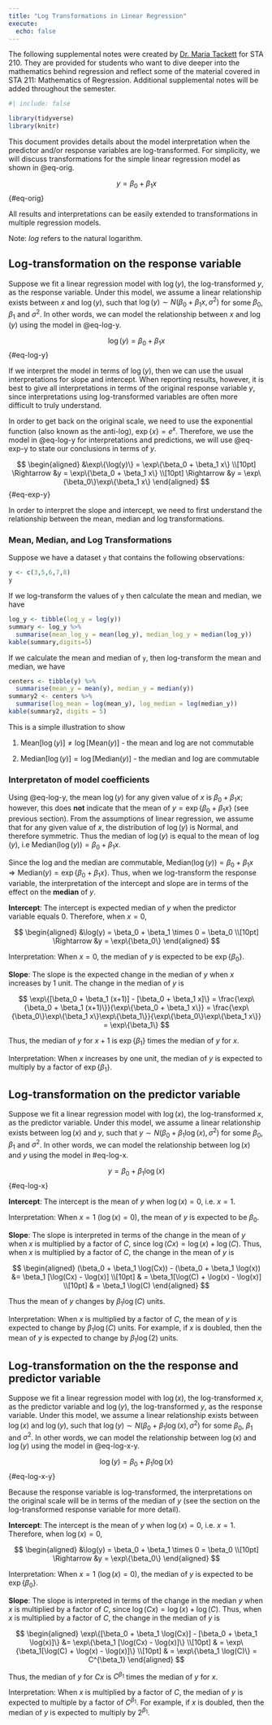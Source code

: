 ```yaml
---
title: "Log Transformations in Linear Regression"
execute: 
  echo: false
---
```


::: callout-note
The following supplemental notes were created by [Dr. Maria Tackett](https://www.mariatackett.net/) for STA 210. They are provided for students who want to dive deeper into the mathematics behind regression and reflect some of the material covered in STA 211: Mathematics of Regression. Additional supplemental notes will be added throughout the semester.
:::

```r
#| include: false

library(tidyverse)
library(knitr)
```

This document provides details about the model interpretation when the predictor and/or response variables are log-transformed. For simplicity, we will discuss transformations for the simple linear regression model as shown in @eq-orig.

$$
\label{orig}
y = \beta_0 + \beta_1 x
$$ {#eq-orig}

All results and interpretations can be easily extended to transformations in multiple regression models.

Note: *log* refers to the natural logarithm.

## Log-transformation on the response variable

Suppose we fit a linear regression model with $\log(y)$, the log-transformed $y$, as the response variable. Under this model, we assume a linear relationship exists between $x$ and $\log(y)$, such that $\log(y) \sim N(\beta_0 + \beta_1 x, \sigma^2)$ for some $\beta_0$, $\beta_1$ and $\sigma^2$. In other words, we can model the relationship between $x$ and $\log(y)$ using the model in @eq-log-y.

$$
\log(y) = \beta_0 + \beta_1 x
$$ {#eq-log-y}

If we interpret the model in terms of $\log(y)$, then we can use the usual interpretations for slope and intercept. When reporting results, however, it is best to give all interpretations in terms of the original response variable $y$, since interpretations using log-transformed variables are often more difficult to truly understand.

In order to get back on the original scale, we need to use the exponential function (also known as the anti-log), $\exp\{x\} = e^x$. Therefore, we use the model in @eq-log-y for interpretations and predictions, we will use @eq-exp-y to state our conclusions in terms of $y$.

$$
\begin{aligned}
&\exp\{\log(y)\} = \exp\{\beta_0 + \beta_1 x\} \\[10pt]
\Rightarrow &y = \exp\{\beta_0 + \beta_1 x\} \\[10pt]
\Rightarrow &y = \exp\{\beta_0\}\exp\{\beta_1 x\}
\end{aligned}
$$ {#eq-exp-y}

In order to interpret the slope and intercept, we need to first understand the relationship between the mean, median and log transformations.

### Mean, Median, and Log Transformations

Suppose we have a dataset `y` that contains the following observations:

```r
y <- c(3,5,6,7,8)
y
```

If we log-transform the values of `y` then calculate the mean and median, we have

```r
log_y <- tibble(log_y = log(y))
summary <- log_y %>% 
  summarise(mean_log_y = mean(log_y), median_log_y = median(log_y))
kable(summary,digits=5)
```

If we calculate the mean and median of `y`, then log-transform the mean and median, we have

```r
centers <- tibble(y) %>% 
  summarise(mean_y = mean(y), median_y = median(y))
summary2 <- centers %>% 
  summarise(log_mean = log(mean_y), log_median = log(median_y))
kable(summary2, digits = 5)
```

This is a simple illustration to show

1.  $\text{Mean}[{\log(y)}] \neq \log[\text{Mean}(y)]$ - the mean and log are not commutable

2.  $\text{Median}[\log(y)] = \log[\text{Median}(y)]$ - the median and log are commutable

### Interpretaton of model coefficients

Using @eq-log-y, the mean $\log(y)$ for any given value of $x$ is $\beta_0 + \beta_1 x$; however, this does **not** indicate that the mean of $y = \exp\{\beta_0 + \beta_1 x\}$ (see previous section). From the assumptions of linear regression, we assume that for any given value of $x$, the distribution of $\log(y)$ is Normal, and therefore symmetric. Thus the median of $\log(y)$ is equal to the mean of $\log(y)$, i.e $\text{Median}(\log(y)) = \beta_0 + \beta_1 x$.

Since the log and the median are commutable, $\text{Median}(\log(y)) = \beta_0 + \beta_1 x \Rightarrow \text{Median}(y) = \exp\{\beta_0 + \beta_1 x\}$. Thus, when we log-transform the response variable, the interpretation of the intercept and slope are in terms of the effect on the **median** of $y$.

**Intercept**: The intercept is expected median of $y$ when the predictor variable equals 0. Therefore, when $x=0$,

$$
\begin{aligned}
&\log(y) = \beta_0 + \beta_1 \times 0 = \beta_0 \\[10pt]
\Rightarrow &y = \exp\{\beta_0\}
\end{aligned}
$$

Interpretation: When $x=0$, the median of $y$ is expected to be $\exp\{\beta_0\}$.

**Slope**: The slope is the expected change in the median of $y$ when $x$ increases by 1 unit. The change in the median of $y$ is

$$
\exp\{[\beta_0 + \beta_1 (x+1)] - [\beta_0 + \beta_1 x]\} = \frac{\exp\{\beta_0 + \beta_1 (x+1)\}}{\exp\{\beta_0 + \beta_1 x\}} = \frac{\exp\{\beta_0\}\exp\{\beta_1 x\}\exp\{\beta_1\}}{\exp\{\beta_0\}\exp\{\beta_1 x\}} = \exp\{\beta_1\}
$$

Thus, the median of $y$ for $x+1$ is $\exp\{\beta_1\}$ times the median of $y$ for $x$.

Interpretation: When $x$ increases by one unit, the median of $y$ is expected to multiply by a factor of $\exp\{\beta_1\}$.

## Log-transformation on the predictor variable

Suppose we fit a linear regression model with $\log(x)$, the log-transformed $x$, as the predictor variable. Under this model, we assume a linear relationship exists between $\log(x)$ and $y$, such that $y \sim N(\beta_0 + \beta_1 \log(x), \sigma^2)$ for some $\beta_0$, $\beta_1$ and $\sigma^2$. In other words, we can model the relationship between $\log(x)$ and $y$ using the model in #eq-log-x.

$$
y = \beta_0 + \beta_1 \log(x)
$$ {#eq-log-x}

**Intercept**: The intercept is the mean of $y$ when $\log(x) = 0$, i.e. $x = 1$.

Interpretation: When $x = 1$ $(\log(x) = 0)$, the mean of $y$ is expected to be $\beta_0$.

**Slope**: The slope is interpreted in terms of the change in the mean of $y$ when $x$ is multiplied by a factor of $C$, since $\log(Cx) = \log(x) + \log(C)$. Thus, when $x$ is multiplied by a factor of $C$, the change in the mean of $y$ is

$$
\begin{aligned}
(\beta_0 + \beta_1 \log(Cx)) - (\beta_0 + \beta_1 \log(x)) &= \beta_1 [\log(Cx) - \log(x)] \\[10pt]
& = \beta_1[\log(C) + \log(x) - \log(x)] \\[10pt]
& = \beta_1 \log(C)
\end{aligned}
$$

Thus the mean of $y$ changes by $\beta_1 \log(C)$ units.

Interpretation: When $x$ is multiplied by a factor of $C$, the mean of $y$ is expected to change by $\beta_1 \log(C)$ units. For example, if $x$ is doubled, then the mean of $y$ is expected to change by $\beta_1 \log(2)$ units.

## Log-transformation on the the response and predictor variable

Suppose we fit a linear regression model with $\log(x)$, the log-transformed $x$, as the predictor variable and $\log(y)$, the log-transformed $y$, as the response variable. Under this model, we assume a linear relationship exists between $\log(x)$ and $\log(y)$, such that $\log(y) \sim N(\beta_0 + \beta_1 \log(x), \sigma^2)$ for some $\beta_0$, $\beta_1$ and $\sigma^2$. In other words, we can model the relationship between $\log(x)$ and $\log(y)$ using the model in @eq-log-x-y.

$$
\log(y) = \beta_0 + \beta_1 \log(x)
$$ {#eq-log-x-y}

Because the response variable is log-transformed, the interpretations on the original scale will be in terms of the median of $y$ (see the section on the log-transformed response variable for more detail).

**Intercept**: The intercept is the mean of $y$ when $\log(x) = 0$, i.e. $x = 1$. Therefore, when $\log(x) = 0$,

$$
\begin{aligned}
&\log(y) = \beta_0 + \beta_1 \times 0 = \beta_0 \\[10pt]
\Rightarrow &y = \exp\{\beta_0\}
\end{aligned}
$$

Interpretation: When $x = 1$ $(\log(x) = 0)$, the median of $y$ is expected to be $\exp\{\beta_0\}$.

**Slope**: The slope is interpreted in terms of the change in the median $y$ when $x$ is multiplied by a factor of $C$, since $\log(Cx) = \log(x) + \log(C)$. Thus, when $x$ is multiplied by a factor of $C$, the change in the median of $y$ is

$$
\begin{aligned}
\exp\{[\beta_0 + \beta_1 \log(Cx)] - [\beta_0 + \beta_1 \log(x)]\} &= 
\exp\{\beta_1 [\log(Cx) - \log(x)]\} \\[10pt] 
& = \exp\{\beta_1[\log(C) + \log(x) - \log(x)]\} \\[10pt] 
& = \exp\{\beta_1 \log(C)\} = C^{\beta_1}
\end{aligned}
$$

Thus, the median of $y$ for $Cx$ is $C^{\beta_1}$ times the median of $y$ for $x$.

Interpretation: When $x$ is multiplied by a factor of $C$, the median of $y$ is expected to multiple by a factor of $C^{\beta_1}$. For example, if $x$ is doubled, then the median of $y$ is expected to multiply by $2^{\beta_1}$.
